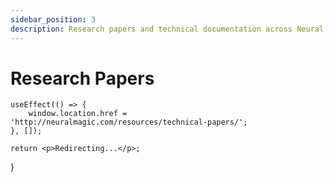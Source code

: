 ```yaml
---
sidebar_position: 3
description: Research papers and technical documentation across Neural Magic's products and solutions.
---
```


# Research Papers


    useEffect(() => {
        window.location.href = 'http://neuralmagic.com/resources/technical-papers/';
    }, []);

    return <p>Redirecting...</p>;
}